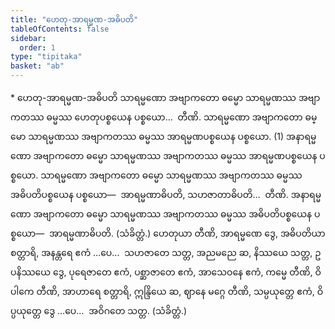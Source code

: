 ```yaml
---
title: "ဟေတု-အာရမ္မဏ-အဓိပတိ"
tableOfContents: false
sidebar:
  order: 1
type: "tipitaka"
basket: "ab"
---
```



<DynamicBreadcrumb />

<Paragraph type="center">
* ဟေတု-အာရမ္မဏ-အဓိပတိ
</Paragraph>

<Division number="5">

<Paragraph number="2026">
သာရမ္မဏော အဗျာကတော ဓမ္မော သာရမ္မဏဿ အဗျာကတဿ ဓမ္မဿ ဟေတုပစ္စယေန ပစ္စယော…  တီဏိ.
</Paragraph>

</Division>
<Division number="6">

<Paragraph number="2027">
သာရမ္မဏော အဗျာကတော ဓမ္မော သာရမ္မဏဿ အဗျာကတဿ ဓမ္မဿ အာရမ္မဏပစ္စယေန ပစ္စယော. (1)
</Paragraph>

<Paragraph number="2028">
အနာရမ္မဏော အဗျာကတော ဓမ္မော သာရမ္မဏဿ အဗျာကတဿ ဓမ္မဿ အာရမ္မဏပစ္စယေန ပစ္စယော.
</Paragraph>

</Division>
<Division number="7">

<Paragraph number="2029">
သာရမ္မဏော အဗျာကတော ဓမ္မော သာရမ္မဏဿ အဗျာကတဿ ဓမ္မဿ အဓိပတိပစ္စယေန ပစ္စယော—  အာရမ္မဏာဓိပတိ, သဟဇာတာဓိပတိ…  တီဏိ. အနာရမ္မဏော အဗျာကတော ဓမ္မော သာရမ္မဏဿ အဗျာကတဿ ဓမ္မဿ အဓိပတိပစ္စယေန ပစ္စယော—  အာရမ္မဏာဓိပတိ. (သံခိတ္တံ.)
</Paragraph>

</Division>
<Division number="8">

<Paragraph number="2030">
ဟေတုယာ တီဏိ, အာရမ္မဏေ ဒွေ, အဓိပတိယာ စတ္တာရိ, အနန္တရေ ဧကံ …ပေ…  သဟဇာတေ သတ္တ, အညမညေ ဆ, နိဿယေ သတ္တ, ဥပနိဿယေ ဒွေ, ပုရေဇာတေ ဧကံ, ပစ္ဆာဇာတေ ဧကံ, အာသေဝနေ ဧကံ, ကမ္မေ တီဏိ, ဝိပါကေ တီဏိ, အာဟာရေ စတ္တာရိ, ဣန္ဒြိယေ ဆ, ဈာနေ မဂ္ဂေ တီဏိ, သမ္ပယုတ္တေ ဧကံ, ဝိပ္ပယုတ္တေ ဒွေ …ပေ…  အဝိဂတေ သတ္တ. (သံခိတ္တံ.)
</Paragraph>
</Division>